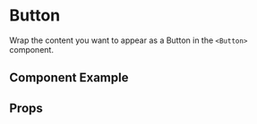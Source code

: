 
# Button

Wrap the content you want to appear as a Button in the `<Button>` component.

## Component Example
<Story
    id="atoms-button--default"
/>

## Props
<Props of={Button} />
